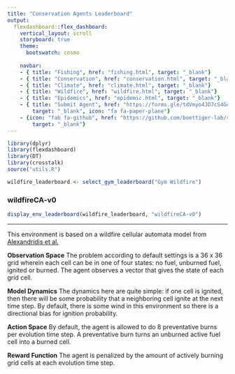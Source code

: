 ```yaml
---
title: "Conservation Agents Leaderboard"
output:
  flexdashboard::flex_dashboard:
    vertical_layout: scroll
    storyboard: true
    theme: 
      bootswatch: cosmo
      
    navbar:
    - { title: "Fishing", href: "fishing.html", target: "_blank"}
    - { title: "Conservation", href: "conservation.html", target: "_blank"}
    - { title: "Climate", href: "climate.html", target: "_blank"}
    - { title: "Wildfire", href: "wildfire.html", target: "_blank"}
    - { title: "Epidemics", href: "epidemic.html", target: "_blank"}
    - { title: "Submit Agent", href: "https://forms.gle/tdVmyo4JD7cS4Goo7", 
        target: "_blank", icon: "fa fa-paper-plane"}
    - {icon: "fab fa-github", href: "https://github.com/boettiger-lab/rl-leaderboard",
        target: "_blank"}
---
```

```r
library(dplyr)
library(flexdashboard)
library(DT)
library(crosstalk)
source("utils.R")

wildfire_leaderboard <- select_gym_leaderboard("Gym Wildfire")
```   


### wildfireCA-v0

```r
display_env_leaderboard(wildfire_leaderboard, "wildfireCA-v0")
```

***

This environment is based on a wildfire cellular automata model from [Alexandridis et al.](https://www.sciencedirect.com/science/article/abs/pii/S0096300308004943) 

**Observation Space** The problem according to default settings is a 36 x 36 grid wherein each cell can be in one of four states: no fuel, unburned fuel, ignited or burned. The agent observes a vector that gives the state of each grid cell.  

**Model Dynamics** The dynamics here are quite simple: if one cell is ignited, then there will be some probability that a neighboring cell ignite at the next time step. By default, there is some wind in this environment so there is a directional bias for ignition probability.

**Action Space** By default, the agent is allowed to do 8 preventative burns per evolution time step. A preventative burn turns an unburned active fuel cell into a burned cell. 

**Reward Function** The agent is penalized by the amount of actively burning grid cells at each evolution time step. 

